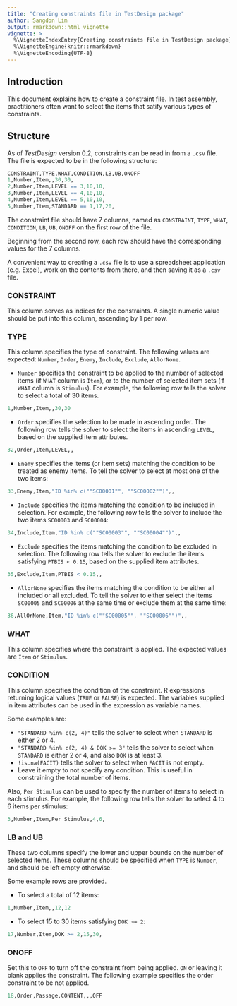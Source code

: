 ```yaml
---
title: "Creating constraints file in TestDesign package"
author: Sangdon Lim
output: rmarkdown::html_vignette
vignette: >
  %\VignetteIndexEntry{Creating constraints file in TestDesign package}
  %\VignetteEngine{knitr::rmarkdown}
  %\VignetteEncoding{UTF-8}
---
```


## Introduction

This document explains how to create a constraint file. In test assembly, practitioners often want to select the items that satify various types of constraints.

## Structure

As of *TestDesign* version 0.2, constraints can be read in from a `.csv` file. The file is expected to be in the following structure:

```r
CONSTRAINT,TYPE,WHAT,CONDITION,LB,UB,ONOFF
1,Number,Item,,30,30,
2,Number,Item,LEVEL == 3,10,10,
3,Number,Item,LEVEL == 4,10,10,
4,Number,Item,LEVEL == 5,10,10,
5,Number,Item,STANDARD == 1,17,20,
```

The constraint file should have 7 columns, named as `CONSTRAINT`, `TYPE`, `WHAT`, `CONDITION`, `LB`, `UB`, `ONOFF` on the first row of the file.

Beginning from the second row, each row should have the corresponding values for the 7 columns.

A convenient way to creating a `.csv` file is to use a spreadsheet application (e.g. Excel), work on the contents from there, and then saving it as a `.csv` file.

### CONSTRAINT

This column serves as indices for the constraints. A single numeric value should be put into this column, ascending by 1 per row.

### TYPE

This column specifies the type of constraint. The following values are expected: `Number`, `Order`, `Enemy`, `Include`, `Exclude`, `AllorNone`.

* `Number` specifies the constraint to be applied to the number of selected items (if `WHAT` column is `Item`), or to the number of selected item sets (if `WHAT` column is `Stimulus`). For example, the following row tells the solver to select a total of 30 items.

```r
1,Number,Item,,30,30
```

* `Order` specifies the selection to be made in ascending order. The following row tells the solver to select the items in ascending `LEVEL`, based on the supplied item attributes.

```r
32,Order,Item,LEVEL,,
```

* `Enemy` specifies the items (or item sets) matching the condition to be treated as enemy items. To tell the solver to select at most one of the two items:

```r
33,Enemy,Item,"ID %in% c(""SC00001"", ""SC00002"")",,
```

* `Include` specifies the items matching the condition to be included in selection. For example, the following row tells the solver to include the two items `SC00003` and `SC00004`:

```r
34,Include,Item,"ID %in% c(""SC00003"", ""SC00004"")",,
```

* `Exclude` specifies the items matching the condition to be excluded in selection. The following row tells the solver to exclude the items satisfying `PTBIS < 0.15`, based on the supplied item attributes.

```r
35,Exclude,Item,PTBIS < 0.15,,
```

* `AllorNone` specifies the items matching the condition to be either all included or all excluded. To tell the solver to either select the items `SC00005` and `SC00006` at the same time or exclude them at the same time:

```r
36,AllOrNone,Item,"ID %in% c(""SC00005"", ""SC00006"")",,
```

### WHAT

This column specifies where the constraint is applied. The expected values are `Item` or `Stimulus`.

### CONDITION

This column specifies the condition of the constraint. R expressions returning logical values (`TRUE` or `FALSE`) is expected. The variables supplied in item attributes can be used in the expression as variable names.

Some examples are:

* `"STANDARD %in% c(2, 4)"` tells the solver to select when `STANDARD` is either 2 or 4.
* `"STANDARD %in% c(2, 4) & DOK >= 3"` tells the solver to select when `STANDARD` is either 2 or 4, and also `DOK` is at least 3.
* `!is.na(FACIT)` tells the solver to select when `FACIT` is not empty.
* Leave it empty to not specify any condition. This is useful in constraining the total number of items.

Also, `Per Stimulus` can be used to specify the number of items to select in each stimulus. For example, the following row tells the solver to select 4 to 6 items per stimulus:

```r
3,Number,Item,Per Stimulus,4,6,
```

### LB and UB

These two columns specify the lower and upper bounds on the number of selected items. These columns should be specified when `TYPE` is `Number`, and should be left empty otherwise.

Some example rows are provided.

* To select a total of 12 items:

```r
1,Number,Item,,12,12
```

* To select 15 to 30 items satisfying `DOK >= 2`:

```r
17,Number,Item,DOK >= 2,15,30,
```

### ONOFF

Set this to `OFF` to turn off the constraint from being applied. `ON` or leaving it blank applies the constraint. The following example specifies the order constraint to be not applied.

```r
18,Order,Passage,CONTENT,,,OFF
```
